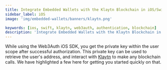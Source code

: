```yaml
---
title: Integrate Embedded Wallets with the Klaytn Blockchain in iOS/Swift Applications
sidebar_label: iOS
image: 'img/embedded-wallets/banners/klaytn.png'

keywords: [ios, swift, klaytn, web3auth, authentication, blockchain]
description: 'Integrate Embedded Wallets with the Klaytn Blockchain in iOS/Swift Applications | Embedded Wallets'
---
```



<SEO
  title="Integrate Embedded Wallets with the Klaytn Blockchain in iOS/Swift Applications"
  description="Integrate Embedded Wallets with the Klaytn Blockchain in iOS/Swift Applications | Embedded Wallets"
  image="https://docs.metamask.io/img/embedded-wallets/banners/klaytn.png"
  slug="/embedded-wallets/connect-blockchain/evm/klaytn/ios"
/>

While using the Web3Auth iOS SDK, you get the private key within the user scope after successful authorization. This private key can be used to retrieve the user's address, and interact with [Klaytn](https://www.klaytn.foundation/) to make any blockchain calls. We have highlighted a few here for getting you started quickly on that.

<EVMInteraction />
